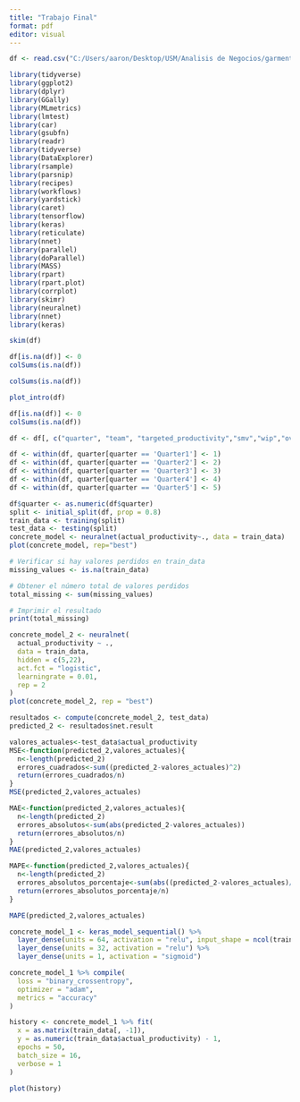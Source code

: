 ---
title: "Trabajo Final"
format: pdf
editor: visual
---

```{r}
df <- read.csv("C:/Users/aaron/Desktop/USM/Analisis de Negocios/garments_worker_productivity.csv")
```

```{r}
library(tidyverse)
library(ggplot2)
library(dplyr)
library(GGally)
library(MLmetrics)
library(lmtest)
library(car)
library(gsubfn)
library(readr)
library(tidyverse)
library(DataExplorer)
library(rsample)
library(parsnip)
library(recipes)
library(workflows)
library(yardstick)
library(caret)
library(tensorflow)
library(keras)
library(reticulate)
library(nnet)
library(parallel)
library(doParallel)
library(MASS)
library(rpart)
library(rpart.plot)
library(corrplot)
library(skimr)
library(neuralnet)
library(nnet)
library(keras)
```

```{r}
skim(df)
```

```{r}
df[is.na(df)] <- 0
colSums(is.na(df))
```

```{r}
colSums(is.na(df))
```

```{r}
plot_intro(df)
```

```{r}
df[is.na(df)] <- 0
colSums(is.na(df))
```

```{r}
df <- df[, c("quarter", "team", "targeted_productivity","smv","wip","over_time","incentive","idle_time","idle_men","no_of_style_change","no_of_workers","actual_productivity")]

```

```{r}
df <- within(df, quarter[quarter == 'Quarter1'] <- 1)
df <- within(df, quarter[quarter == 'Quarter2'] <- 2)
df <- within(df, quarter[quarter == 'Quarter3'] <- 3)
df <- within(df, quarter[quarter == 'Quarter4'] <- 4)
df <- within(df, quarter[quarter == 'Quarter5'] <- 5)
```

```{r}
df$quarter <- as.numeric(df$quarter)
split <- initial_split(df, prop = 0.8)
train_data <- training(split)
test_data <- testing(split)
concrete_model <- neuralnet(actual_productivity~., data = train_data)
plot(concrete_model, rep="best")
```

```{r}
# Verificar si hay valores perdidos en train_data
missing_values <- is.na(train_data)

# Obtener el número total de valores perdidos
total_missing <- sum(missing_values)

# Imprimir el resultado
print(total_missing)
```

```{r}
concrete_model_2 <- neuralnet(
  actual_productivity ~ .,
  data = train_data,
  hidden = c(5,22),
  act.fct = "logistic",
  learningrate = 0.01,
  rep = 2
)
plot(concrete_model_2, rep = "best")
```

```{r}
resultados <- compute(concrete_model_2, test_data)
predicted_2 <- resultados$net.result
```

```{r}
valores_actuales<-test_data$actual_productivity
MSE<-function(predicted_2,valores_actuales){
  n<-length(predicted_2)
  errores_cuadrados<-sum((predicted_2-valores_actuales)^2)
  return(errores_cuadrados/n)
}
MSE(predicted_2,valores_actuales)
```

```{r}
MAE<-function(predicted_2,valores_actuales){
  n<-length(predicted_2)
  errores_absolutos<-sum(abs(predicted_2-valores_actuales))
  return(errores_absolutos/n)
}
MAE(predicted_2,valores_actuales)
```

```{r}
MAPE<-function(predicted_2,valores_actuales){
  n<-length(predicted_2)
  errores_absolutos_porcentaje<-sum(abs((predicted_2-valores_actuales)/valores_actuales)*100)
  return(errores_absolutos_porcentaje/n)
}

MAPE(predicted_2,valores_actuales)
```

```{r}
concrete_model_1 <- keras_model_sequential() %>%
  layer_dense(units = 64, activation = "relu", input_shape = ncol(train_data) - 1) %>%
  layer_dense(units = 32, activation = "relu") %>%
  layer_dense(units = 1, activation = "sigmoid")

concrete_model_1 %>% compile(
  loss = "binary_crossentropy",
  optimizer = "adam",
  metrics = "accuracy"
)

history <- concrete_model_1 %>% fit(
  x = as.matrix(train_data[, -1]),
  y = as.numeric(train_data$actual_productivity) - 1,
  epochs = 50,
  batch_size = 16,
  verbose = 1
)

plot(history)
```
